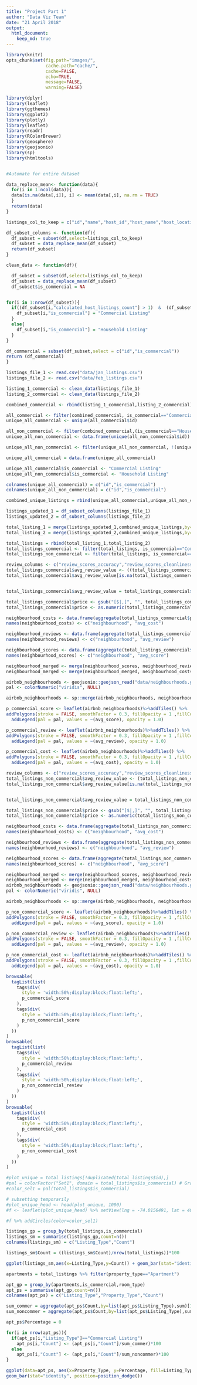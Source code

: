 ```yaml
---
title: "Project Part 1"
author: "Data Viz Team"
date: "21 April 2018"
output: 
  html_document:
    keep_md: true
---
```



```r
library(knitr)
opts_chunk$set(fig.path="images/",
               cache.path="cache/",
               cache=FALSE,
               echo=TRUE,
               message=FALSE,
               warning=FALSE) 
```

```r
library(dplyr)
library(leaflet)
library(ggthemes)
library(ggplot2)
library(plotly)
library(leaflet)
library(readr)
library(RColorBrewer)
library(geosphere)
library(geojsonio)
library(sp)
library(htmltools)


#Automate for entire dataset

data_replace_mean<- function(data){
  for(i in 1:ncol(data)){
  data[is.na(data[,i]), i] <- mean(data[,i], na.rm = TRUE)
  }
  return(data)
}

listings_col_to_keep = c("id","name","host_id","host_name","host_location","neighbourhood_cleansed","neighbourhood_group_cleansed","city","state","smart_location","latitude","longitude","property_type","room_type","accommodates","bathrooms","bedrooms","beds","price","weekly_price","monthly_price","security_deposit","cleaning_fee","review_scores_rating","review_scores_accuracy","review_scores_cleanliness","review_scores_checkin","review_scores_communication","review_scores_location","review_scores_value","reviews_per_month","host_listings_count","host_total_listings_count","calculated_host_listings_count","availability_365","number_of_reviews")  

df_subset_columns <- function(df){
  df_subset = subset(df,select=listings_col_to_keep)
  df_subset = data_replace_mean(df_subset)
  return(df_subset)
}

clean_data <- function(df){

  df_subset = subset(df,select=listings_col_to_keep)
  df_subset = data_replace_mean(df_subset)
  df_subset$is_commercial = NA


for(i in 1:nrow(df_subset)){
  if((df_subset[i,"calculated_host_listings_count"] > 1)  &  (df_subset[i,"availability_365"]/365 < 0.3) & (df_subset[i,"review_scores_rating"]>50)){
    df_subset[i,"is_commercial"] = "Commercial Listing"  
  }
  else{
    df_subset[i,"is_commercial"] = "Household Listing"
  }
}

df_commercial = subset(df_subset,select = c("id","is_commercial"))
return (df_commercial)
}

listings_file_1 <- read.csv("data/jan_listings.csv")
listings_file_2 <- read.csv("data/feb_listings.csv")

listing_1_commercial <- clean_data(listings_file_1)
listing_2_commercial <- clean_data(listings_file_2)

combined_commercial <- rbind(listing_1_commercial,listing_2_commercial)

all_commercial <- filter(combined_commercial, is_commercial=="Commercial Listing")
unique_all_commercial <- unique(all_commercial$id)

all_non_commercial <- filter(combined_commercial,(is_commercial=="Household Listing"))
unique_all_non_commercial <- data.frame(unique(all_non_commercial$id))

unique_all_non_commercial <- filter(unique_all_non_commercial, !(unique.all_non_commercial.id. %in% unique_all_commercial))

unique_all_commercial = data.frame(unique_all_commercial)

unique_all_commercial$is_commercial <- "Commercial Listing"
unique_all_non_commercial$is_commercial <- "Household Listing"

colnames(unique_all_commercial) = c("id","is_commercial")
colnames(unique_all_non_commercial) = c("id","is_commercial")

combined_unique_listings = rbind(unique_all_commercial,unique_all_non_commercial)

listings_updated_1 = df_subset_columns(listings_file_1)
listings_updated_2 = df_subset_columns(listings_file_2)

total_listing_1 = merge(listings_updated_1,combined_unique_listings,by="id",all.x = TRUE)
total_listing_2 = merge(listings_updated_2,combined_unique_listings,by="id",all.x = TRUE)

total_listings = rbind(total_listing_1,total_listing_2)
total_listings_commercial <- filter(total_listings, is_commercial=="Commercial Listing")
total_listings_non_commercial <- filter(total_listings, is_commercial=="Household Listing")
```

```r
review_columns <- c("review_scores_accuracy","review_scores_cleanliness","review_scores_checkin","review_scores_communication","review_scores_location","review_scores_value")
total_listings_commercial$avg_review_value <- ((total_listings_commercial$review_scores_accuracy + total_listings_commercial$review_scores_cleanliness + total_listings_commercial$review_scores_checkin + total_listings_commercial$review_scores_communication + total_listings_commercial$review_scores_location + total_listings_commercial$review_scores_value)/6)
total_listings_commercial$avg_review_value[is.na(total_listings_commercial$avg_review_value) ]<- 0


total_listings_commercial$avg_review_value = total_listings_commercial$avg_review_value*10

total_listings_commercial$price <- gsub("[$|,]", "", total_listings_commercial$price)
total_listings_commercial$price <- as.numeric(total_listings_commercial$price)

neighbourhood_costs <- data.frame(aggregate(total_listings_commercial$price, by=list(total_listings_commercial$neighbourhood_cleansed), FUN=mean))
names(neighbourhood_costs) <- c("neighbourhood", "avg_cost")

neighbourhood_reviews <- data.frame(aggregate(total_listings_commercial$avg_review_value, by=list(total_listings_commercial$neighbourhood_cleansed), FUN=mean))
names(neighbourhood_reviews) <- c("neighbourhood", "avg_review")

neighbourhood_scores <- data.frame(aggregate(total_listings_commercial$review_scores_rating, by=list(total_listings_commercial$neighbourhood_cleansed), FUN=mean))
names(neighbourhood_scores) <- c("neighbourhood", "avg_score")

neighbourhood_merged <- merge(neighbourhood_scores, neighbourhood_reviews, by="neighbourhood")
neighbourhood_merged <- merge(neighbourhood_merged, neighbourhood_costs, by="neighbourhood")

airbnb_neighbourhoods <- geojsonio::geojson_read("data/neighbourhoods.geojson", what = "sp")
pal <- colorNumeric("viridis", NULL)

airbnb_neighbourhoods <- sp::merge(airbnb_neighbourhoods, neighbourhood_merged, by="neighbourhood")

p_commercial_score <- leaflet(airbnb_neighbourhoods)%>%addTiles() %>%
addPolygons(stroke = FALSE, smoothFactor = 0.3, fillOpacity = 1 ,fillColor = ~pal(avg_score)) %>%
  addLegend(pal = pal, values = ~(avg_score), opacity = 1.0)

p_commercial_review <- leaflet(airbnb_neighbourhoods)%>%addTiles() %>%
addPolygons(stroke = FALSE, smoothFactor = 0.3, fillOpacity = 1 ,fillColor = ~pal(avg_review)) %>%
  addLegend(pal = pal, values = ~(avg_review), opacity = 1.0)

p_commercial_cost <- leaflet(airbnb_neighbourhoods)%>%addTiles() %>%
addPolygons(stroke = FALSE, smoothFactor = 0.3, fillOpacity = 1 ,fillColor = ~pal(avg_cost)) %>%
  addLegend(pal = pal, values = ~(avg_cost), opacity = 1.0)

```



```r
review_columns <- c("review_scores_accuracy","review_scores_cleanliness","review_scores_checkin","review_scores_communication","review_scores_location","review_scores_value")
total_listings_non_commercial$avg_review_value <- (total_listings_non_commercial$review_scores_accuracy + total_listings_non_commercial$review_scores_cleanliness + total_listings_non_commercial$review_scores_checkin + total_listings_non_commercial$review_scores_communication + total_listings_non_commercial$review_scores_location + total_listings_non_commercial$review_scores_value)/6
total_listings_non_commercial$avg_review_value[is.na(total_listings_non_commercial$avg_review_value) ]<- 0


total_listings_non_commercial$avg_review_value = total_listings_non_commercial$avg_review_value*10

total_listings_non_commercial$price <- gsub("[$|,]", "", total_listings_non_commercial$price)
total_listings_non_commercial$price <- as.numeric(total_listings_non_commercial$price)

neighbourhood_costs <- data.frame(aggregate(total_listings_non_commercial$price, by=list(total_listings_non_commercial$neighbourhood_cleansed), FUN=mean))
names(neighbourhood_costs) <- c("neighbourhood", "avg_cost")

neighbourhood_reviews <- data.frame(aggregate(total_listings_non_commercial$avg_review_value, by=list(total_listings_non_commercial$neighbourhood_cleansed), FUN=mean))
names(neighbourhood_reviews) <- c("neighbourhood", "avg_review")

neighbourhood_scores <- data.frame(aggregate(total_listings_non_commercial$review_scores_rating, by=list(total_listings_non_commercial$neighbourhood_cleansed), FUN=mean))
names(neighbourhood_scores) <- c("neighbourhood", "avg_score")

neighbourhood_merged <- merge(neighbourhood_scores, neighbourhood_reviews, by="neighbourhood")
neighbourhood_merged <- merge(neighbourhood_merged, neighbourhood_costs, by="neighbourhood")
airbnb_neighbourhoods <- geojsonio::geojson_read("data/neighbourhoods.geojson", what = "sp")
pal <- colorNumeric("viridis", NULL)

airbnb_neighbourhoods <- sp::merge(airbnb_neighbourhoods, neighbourhood_merged, by="neighbourhood")

p_non_commercial_score <- leaflet(airbnb_neighbourhoods)%>%addTiles() %>%
addPolygons(stroke = FALSE, smoothFactor = 0.3, fillOpacity = 1 ,fillColor = ~pal(avg_score)) %>%
  addLegend(pal = pal, values = ~(avg_score), opacity = 1.0)

p_non_commercial_review <- leaflet(airbnb_neighbourhoods)%>%addTiles() %>%
addPolygons(stroke = FALSE, smoothFactor = 0.3, fillOpacity = 1 ,fillColor = ~pal(avg_review)) %>%
  addLegend(pal = pal, values = ~(avg_review), opacity = 1.0)

p_non_commercial_cost <- leaflet(airbnb_neighbourhoods)%>%addTiles() %>%
addPolygons(stroke = FALSE, smoothFactor = 0.3, fillOpacity = 1 ,fillColor = ~pal(avg_cost)) %>%
  addLegend(pal = pal, values = ~(avg_cost), opacity = 1.0)

```


```r
browsable(
  tagList(list(
    tags$div(
      style = 'width:50%;display:block;float:left;',
      p_commercial_score
    ),
    tags$div(
      style = 'width:50%;display:block;float:left;',
      p_non_commercial_score
    )
  ))
)
browsable(
  tagList(list(
    tags$div(
      style = 'width:50%;display:block;float:left;',
      p_commercial_review
    ),
    tags$div(
      style = 'width:50%;display:block;float:left;',
      p_non_commercial_review
    )
  ))
)
browsable(
  tagList(list(
    tags$div(
      style = 'width:50%;display:block;float:left;',
      p_commercial_cost
    ),
    tags$div(
      style = 'width:50%;display:block;float:left;',
      p_non_commercial_cost
    )
  ))
)


```


```r
#plot_unique = total_listings[!duplicated(total_listings$id),]
#pal = colorFactor("Set1", domain = total_listings$is_commercial) # Grab a palette
#color_sel1 = pal(total_listings$is_commercial)

# subsetting temporarily
#plot_unique_head <- head(plot_unique, 1000)
#f <- leaflet(plot_unique_head) %>% setView(lng = -74.0156491, lat = 40.7022541, zoom = 10) %>% addProviderTiles(providers$OpenStreetMap)

#f %>% addCircles(color=color_sel1)

listings_gp = group_by(total_listings,is_commercial)
listings_sm = summarise(listings_gp,count=n())
colnames(listings_sm) = c("Listing_Type","Count")

listings_sm$Count = ((listings_sm$Count)/nrow(total_listings))*100

ggplot(listings_sm,aes(x=Listing_Type,y=Count)) + geom_bar(stat="identity",width = 0.1) + coord_flip() + xlab("Property Type") + ylab("Percentage") + ggtitle("Distribution of Listings") + theme_minimal()

apartments = total_listings %>% filter(property_type=="Apartment")

apt_gp = group_by(apartments,is_commercial,room_type)
apt_ps = summarise(apt_gp,count=n())
colnames(apt_ps) = c("Listing_Type","Property_Type","Count")

sum_commer = aggregate(apt_ps$Count,by=list(apt_ps$Listing_Type),sum)[1,2]
sum_noncommer = aggregate(apt_ps$Count,by=list(apt_ps$Listing_Type),sum)[2,2]

apt_ps$Percentage = 0

for(i in nrow(apt_ps)){
  if(apt_ps[i,"Listing_Type"]=="Commercial Listing")
    apt_ps[i,"Count"] <- (apt_ps[i,"Count"]/sum_commer)*100
  else
    apt_ps[i,"Count"] <- (apt_ps[i,"Count"]/sum_noncommer)*100
}

ggplot(data=apt_ps, aes(x=Property_Type, y=Percentage, fill=Listing_Type)) +
geom_bar(stat="identity", position=position_dodge())
```

